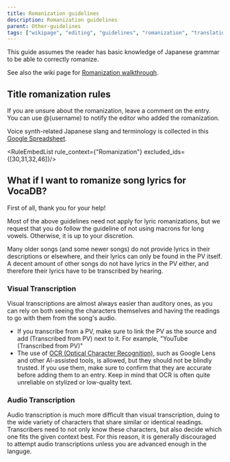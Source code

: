 ---
title: Romanization guidelines
description: Romanization guidelines
parent: Other-guidelines
tags: ["wikipage", "editing", "guidelines", "romanization", "translation", "transcription", "names", "lyrics", "languages", "documentation", "vocadb"]
---


This guide assumes the reader has basic knowledge of Japanese grammar to be able to correctly romanize. 

See also the wiki page for [Romanization walkthrough](/docs/romanization-walkthrough).

## Title romanization rules

<RuleEmbed ruleId={32} />
<RuleEmbed ruleId={30} />

If you are unsure about the romanization, leave a comment on the entry. You can use @(username) to notify the editor who added the romanization.

Voice synth-related Japanese slang and terminology is collected in this [Google Spreadsheet](https://docs.google.com/spreadsheets/d/1h7KGUnq8WUJ87L7IgPxaTMvhNZ7npeSoseOJZmh8PoM/).

<RuleEmbedList rule_context={"Romanization"} excluded_ids={[30,31,32,46]}/>

## What if I want to romanize song lyrics for VocaDB?

First of all, thank you for your help! 

Most of the above guidelines need not apply for lyric romanizations, but we request that you do follow the guideline of not using macrons for long vowels. Otherwise, it is up to your discretion.

<RuleEmbed ruleId={138} />

Many older songs (and some newer songs) do not provide lyrics in their descriptions or elsewhere, and their lyrics can only be found in the PV itself. A decent amount of other songs do not have lyrics in the PV either, and therefore their lyrics have to be transcribed by hearing. 

### Visual Transcription

Visual transcriptions are almost always easier than auditory ones, as you can rely on both seeing the characters themselves and having the readings to go with them from the song's audio. 

- If you transcribe from a PV, make sure to link the PV as the source and add (Transcribed from PV) next to it. For example, "YouTube (Transcribed from PV)"
- The use of [OCR (Optical Character Recognition)](https://en.wikipedia.org/wiki/Optical_character_recognition), such as Google Lens and other AI-assisted tools, is allowed, but they should not be blindly trusted. If you use them, make sure to confirm that they are accurate before adding them to an entry. Keep in mind that OCR is often quite unreliable on stylized or low-quality text.

### Audio Transcription

Audio transcription is much more difficult than visual transcription, duing to the wide variety of characters that share similar or identical readings. Transcribers need to not only know these characters, but also decide which one fits the given context best. For this reason, it is generally discouraged to attempt audio transcriptions unless you are advanced enough in the languge. 

<RuleEmbed ruleId={46} />
